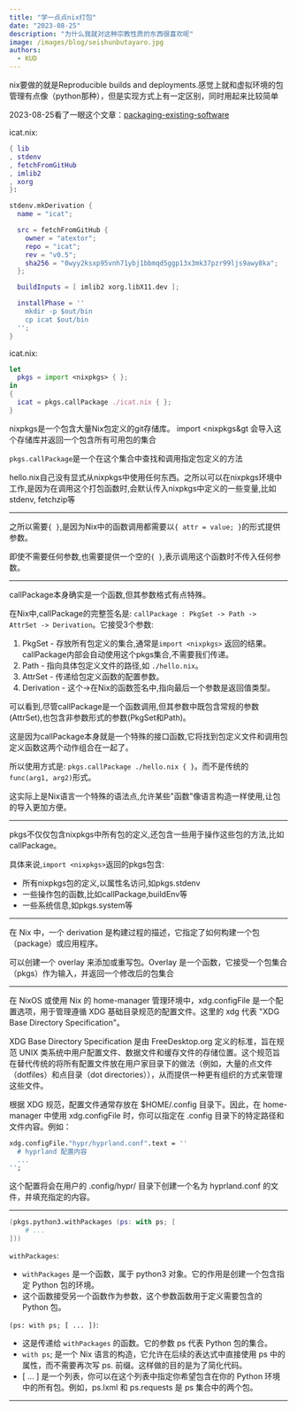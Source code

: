 ```yaml
---
title: "学一点点nix打包"
date: "2023-08-25"
description: "为什么我就对这种宗教性质的东西很喜欢呢"
image: /images/blog/seishunbutayaro.jpg
authors:
  - KUD
---
```


nix要做的就是Reproducible builds and deployments.感觉上就和虚拟环境的包管理有点像（python那种），但是实现方式上有一定区别，同时用起来比较简单

2023-08-25看了一眼这个文章：[packaging-existing-software](https://nix.dev/tutorials/learning-journey/packaging-existing-software)

icat.nix:
```nix
{ lib
, stdenv
, fetchFromGitHub
, imlib2
, xorg
}:

stdenv.mkDerivation {
  name = "icat";

  src = fetchFromGitHub {
    owner = "atextor";
    repo = "icat";
    rev = "v0.5";
    sha256 = "0wyy2ksxp95vnh71ybj1bbmqd5ggp13x3mk37pzr99ljs9awy8ka";
  };

  buildInputs = [ imlib2 xorg.libX11.dev ];

  installPhase = ''
    mkdir -p $out/bin
    cp icat $out/bin
  '';
}
```

icat.nix:
```nix
let
  pkgs = import <nixpkgs> { };
in
{
  icat = pkgs.callPackage ./icat.nix { };
}
```
nixpkgs是一个包含大量Nix包定义的git存储库。 import &lt;nixpkgs&gt 会导入这个存储库并返回一个包含所有可用包的集合

`pkgs.callPackage`是一个在这个集合中查找和调用指定包定义的方法

hello.nix自己没有显式从nixpkgs中使用任何东西。之所以可以在nixpkgs环境中工作,是因为在调用这个打包函数时,会默认传入nixpkgs中定义的一些变量,比如stdenv, fetchzip等

---

之所以需要`{ }`,是因为Nix中的函数调用都需要以`{ attr = value; }`的形式提供参数。

即使不需要任何参数,也需要提供一个空的`{ }`,表示调用这个函数时不传入任何参数。

---

callPackage本身确实是一个函数,但其参数格式有点特殊。

在Nix中,callPackage的完整签名是: `callPackage : PkgSet -> Path -> AttrSet -> Derivation`。它接受3个参数:
1. PkgSet - 存放所有包定义的集合,通常是`import <nixpkgs>` 返回的结果。callPackage内部会自动使用这个pkgs集合,不需要我们传递。
2. Path - 指向具体包定义文件的路径,如 `./hello.nix`。
3. AttrSet - 传递给包定义函数的配置参数。
4. Derivation - 这个->在Nix的函数签名中,指向最后一个参数是返回值类型。

可以看到,尽管callPackage是一个函数调用,但其参数中既包含常规的参数(AttrSet),也包含非参数形式的参数(PkgSet和Path)。

这是因为callPackage本身就是一个特殊的接口函数,它将找到包定义文件和调用包定义函数这两个动作组合在一起了。

所以使用方式是: `pkgs.callPackage ./hello.nix { }`。而不是传统的`func(arg1, arg2)`形式。

这实际上是Nix语言一个特殊的语法点,允许某些"函数"像语言构造一样使用,让包的导入更加方便。

---

pkgs不仅仅包含nixpkgs中所有包的定义,还包含一些用于操作这些包的方法,比如callPackage。

具体来说,`import <nixpkgs>`返回的pkgs包含:
- 所有nixpkgs包的定义,以属性名访问,如pkgs.stdenv
- 一些操作包的函数,比如callPackage,buildEnv等
- 一些系统信息,如pkgs.system等

---

在 Nix 中，一个 derivation 是构建过程的描述，它指定了如何构建一个包（package）或应用程序。

可以创建一个 overlay 来添加或重写包。Overlay 是一个函数，它接受一个包集合（pkgs）作为输入，并返回一个修改后的包集合

---

在 NixOS 或使用 Nix 的 home-manager 管理环境中，xdg.configFile 是一个配置选项，用于管理遵循 XDG 基础目录规范的配置文件。这里的 xdg 代表 "XDG Base Directory Specification"。

XDG Base Directory Specification 是由 FreeDesktop.org 定义的标准，旨在规范 UNIX 类系统中用户配置文件、数据文件和缓存文件的存储位置。这个规范旨在替代传统的将所有配置文件放在用户家目录下的做法（例如，大量的点文件（dotfiles）和点目录（dot directories）），从而提供一种更有组织的方式来管理这些文件。

根据 XDG 规范，配置文件通常存放在 $HOME/.config 目录下。因此，在 home-manager 中使用 xdg.configFile 时，你可以指定在 .config 目录下的特定路径和文件内容。例如：

```nix
xdg.configFile."hypr/hyprland.conf".text = ''
  # hyprland 配置内容
  ...
'';
```

这个配置将会在用户的 .config/hypr/ 目录下创建一个名为 hyprland.conf 的文件，并填充指定的内容。

---

```nix
(pkgs.python3.withPackages (ps: with ps; [
    # ...
]))
```

`withPackages`:
- `withPackages` 是一个函数，属于 python3 对象。它的作用是创建一个包含指定 Python 包的环境。
- 这个函数接受另一个函数作为参数，这个参数函数用于定义需要包含的 Python 包。

`(ps: with ps; [ ... ])`:
- 这是传递给 `withPackages` 的函数。它的参数 ps 代表 Python 包的集合。
- `with ps`; 是一个 Nix 语言的构造，它允许在后续的表达式中直接使用 ps 中的属性，而不需要再次写 ps. 前缀。这样做的目的是为了简化代码。
- [ ... ] 是一个列表，你可以在这个列表中指定你希望包含在你的 Python 环境中的所有包。例如，ps.lxml 和 ps.requests 是 ps 集合中的两个包。

---


